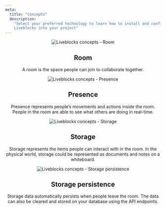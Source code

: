 ```yaml
---
meta:
  title: "Concepts"
  description:
    "Select your preferred technology to learn how to install and configure
    Liveblocks into your project"
---
```


<Grid columns={2} align="center">

<Image
  src="/images/docs/concepts/liveblocks-concepts-01.png"
  alt="Liveblocks concepts - Room"
  layout="responsive"
  width={400}
  height={400}
  quality={90}
/>

<Markdown>

## Room

A room is the space people can join to collaborate together.

</Markdown>

</Grid>

<Grid columns={2} align="center">

<Image
  src="/images/docs/concepts/liveblocks-concepts-02.png"
  alt="Liveblocks concepts - Presence"
  layout="responsive"
  width={400}
  height={400}
  quality={90}
/>

<Markdown>

## Presence

Presence represents people’s movements and actions inside the room. People in
the room are able to see what others are doing in real-time.

</Markdown>

</Grid>

<Grid columns={2} align="center">

<Image
  src="/images/docs/concepts/liveblocks-concepts-03.png"
  alt="Liveblocks concepts - Storage"
  layout="responsive"
  width={400}
  height={400}
  quality={90}
/>

<Markdown>

## Storage

Storage represents the items people can interact with in the room. In the
physical world, storage could be represented as documents and notes on a
whiteboard.

</Markdown>

</Grid>

<Grid columns={2} align="center">

<Image
  src="/images/docs/concepts/liveblocks-concepts-04.png"
  alt="Liveblocks concepts - Storage persistence"
  layout="responsive"
  width={400}
  height={400}
  quality={90}
/>

<Markdown>

## Storage persistence

Storage data automatically persists when people leave the room. The data can
also be cleared and stored on your database using the API endpoints.

</Markdown>

</Grid>
